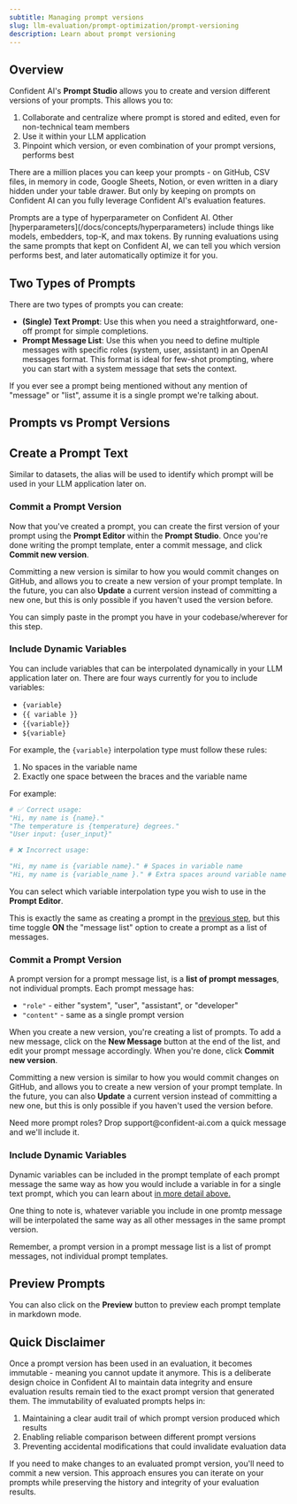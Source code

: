 ```yaml
---
subtitle: Managing prompt versions
slug: llm-evaluation/prompt-optimization/prompt-versioning
description: Learn about prompt versioning
---
```


## Overview

Confident AI's **Prompt Studio** allows you to create and version different versions of your prompts. This allows you to:

1. Collaborate and centralize where prompt is stored and edited, even for non-technical team members
2. Use it within your LLM application
3. Pinpoint which version, or even combination of your prompt versions, performs best

There are a million places you can keep your prompts - on GitHub, CSV files, in memory in code, Google Sheets, Notion, or even written in a diary hidden under your table drawer. But only by keeping on prompts on Confident AI can you fully leverage Confident AI's evaluation features.

<Note>
  Prompts are a type of hyperparameter on Confident AI. Other
  [hyperparameters](/docs/concepts/hyperparameters) include things like models,
  embedders, top-K, and max tokens. By running evaluations using the same
  prompts that kept on Confident AI, we can tell you which version performs
  best, and later automatically optimize it for you.
</Note>

## Two Types of Prompts

There are two types of prompts you can create:

- **(Single) Text Prompt**: Use this when you need a straightforward, one-off prompt for simple completions.
- **Prompt Message List**: Use this when you need to define multiple messages with specific roles (system, user, assistant) in an OpenAI messages format. This format is ideal for few-shot prompting, where you can start with a system message that sets the context.

<Tip>
  If you ever see a prompt being mentioned without any mention of "message" or
  "list", assume it is a single prompt we're talking about.
</Tip>

## Prompts vs Prompt Versions

## Create a Prompt Text

<Info>
  Similar to datasets, the alias will be used to identify which prompt will be
  used in your LLM application later on.
</Info>

### Commit a Prompt Version

Now that you've created a prompt, you can create the first version of your prompt using the **Prompt Editor** within the **Prompt Studio**. Once you're done writing the prompt template, enter a commit message, and click **Commit new version**.

Committing a new version is similar to how you would commit changes on GitHub, and allows you to create a new version of your prompt template. In the future, you can also **Update** a current version instead of committing a new one, but this is only possible if you haven't used the version before.

<Tip>
  You can simply paste in the prompt you have in your codebase/wherever for this
  step.
</Tip>

### Include Dynamic Variables

You can include variables that can be interpolated dynamically in your LLM application later on. There are four ways currently for you to include variables:

- `{variable}`
- `{{ variable }}`
- `{{variable}}`
- `${variable}`

For example, the `{variable}` interpolation type must follow these rules:

1. No spaces in the variable name
2. Exactly one space between the braces and the variable name

For example:

```python
# ✅ Correct usage:
"Hi, my name is {name}."
"The temperature is {temperature} degrees."
"User input: {user_input}"

# ❌ Incorrect usage:

"Hi, my name is {variable name}." # Spaces in variable name
"Hi, my name is {variable_name }." # Extra spaces around variable name

```

You can select which variable interpolation type you wish to use in the **Prompt Editor**.

This is exactly the same as creating a prompt in the [previous step](/docs/prompt-management/prompt-versioning#create-a-text-prompt), but this time toggle **ON** the "message list" option to create a prompt as a list of messages.

### Commit a Prompt Version

A prompt version for a prompt message list, is a **list of prompt messages**, not individual prompts. Each prompt message has:

- `"role"` - either "system", "user", "assistant", or "developer"
- `"content"` - same as a single prompt version

When you create a new version, you're creating a list of prompts. To add a new message, click on the **New Message** button at the end of the list, and edit your prompt message accordingly. When you're done, click **Commit new version**.

Committing a new version is similar to how you would commit changes on GitHub, and allows you to create a new version of your prompt template. In the future, you can also **Update** a current version instead of committing a new one, but this is only possible if you haven't used the version before.

<Launch>
  Need more prompt roles? Drop support@confident-ai.com a quick message and
  we'll include it.
</Launch>

### Include Dynamic Variables

Dynamic variables can be included in the prompt template of each prompt message the same way as how you would include a variable in for a single text prompt, which you can learn about [in more detail above.](/docs/prompt-management/prompt-versioning#include-dynamic-variables)

One thing to note is, whatever variable you include in one promtp message will be interpolated the same way as all other messages in the same prompt version.

<Note>
  Remember, a prompt version in a prompt message list is a list of prompt
  messages, not individual prompt templates.
</Note>

## Preview Prompts

You can also click on the **Preview** button to preview each prompt template in markdown mode.

## Quick Disclaimer

Once a prompt version has been used in an evaluation, it becomes immutable - meaning you cannot update it anymore. This is a deliberate design choice in Confident AI to maintain data integrity and ensure evaluation results remain tied to the exact prompt version that generated them. The immutability of evaluated prompts helps in:

1. Maintaining a clear audit trail of which prompt version produced which results
2. Enabling reliable comparison between different prompt versions
3. Preventing accidental modifications that could invalidate evaluation data

If you need to make changes to an evaluated prompt version, you'll need to commit a new version. This approach ensures you can iterate on your prompts while preserving the history and integrity of your evaluation results.
